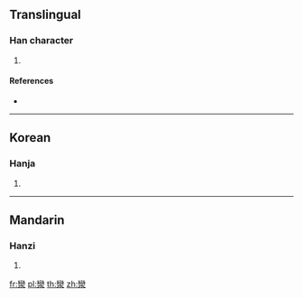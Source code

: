 {{character info/new}}
==Translingual==

===Han character===
{{Han char|rn=85|rad=水|as=19|sn=23|canj=VFE|ids=⿱䜌水}}

# {{defn|Han|sort=水19}}

====References====
* {{Han ref|kx=0663.140|dkj=18776|dj=1072.080|hdz=31794.030|uh=7053|ud=28755}}

----

==Korean==

===Hanja===
{{ko-hanja|hangeul=[[란]]>[[난]]|eumhun=|rv=ran>nan|mr=ran>nan|y=lan>nan}}

# {{defn|lang=ko|sort=水19}}

----

==Mandarin==

===Hanzi===
{{cmn-hanzi|pin=[[luán]] ([[luan2]])|wg=luan<sup>2</sup>}}

# {{defn|lang=cmn|sort=水19}}

[[fr:灓]]
[[pl:灓]]
[[th:灓]]
[[zh:灓]]